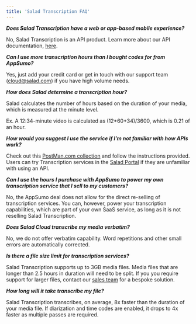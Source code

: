 ```yaml
---
title: 'Salad Transcription FAQ'
---
```


**_Does Salad Transcription have a web or app-based mobile experience?_**

No, Salad Transcription is an API product. Learn more about our API documentation,
[here](http://localhost:3000/inference-endpoints/transcription/transcriptionquickstart).

**_Can I use more transcription hours than I bought codes for from AppSumo?_**

Yes, just add your credit card or get in touch with our support team (cloud@salad.com) if you have high volume needs.

**_How does Salad determine a transcription hour?_**

Salad calculates the number of hours based on the duration of your media, which is measured at the minute level.

Ex. A 12:34-minute video is calculated as (12\*60+34)/3600, which is 0.21 of an hour.

**_How would you suggest I use the service if I’m not familiar with how APIs work?_**

Check out this
[PostMan.com collection](https://www.postman.com/salad-apis/workspace/salad/collection/34559698-f682b990-8c66-4f8f-a8ce-f2cafe8caaac)
and follow the instructions provided. Users can try Transcription services in the
[Salad Portal](https://cloud-support.helpscoutdocs.com/article/425-how-to-try-transcription-services-in-the-salad-portal)
if they are unfamiliar with using an API.

**_Can I use the hours I purchase with AppSumo to power my own transcription service that I sell to my customers?_**

No, the AppSumo deal does not allow for the direct re-selling of transcription services. You can, however, power your
transcription capabilities, which are part of your own SaaS service, as long as it is not reselling Salad Transcription.

**_Does Salad Cloud transcribe my media verbatim?_**

No, we do not offer verbatim capability. Word repetitions and other small errors are automatically corrected.

**_Is there a file size limit for transcription services?_**

Salad Transcription supports up to 3GB media files. Media files that are longer than 2.5 hours in duration will need to
be split. If you you require support for larger files, contact our
[sales team](https://meetings.hubspot.com/derick-thompson1/salad-managed-ai-services?uuid=e79046e3-c087-4332-8ed9-f9f262189cd0)
for a bespoke solution.

**_How long will it take transcribe my file?_**

Salad Transcription transcribes, on average, 8x faster than the duration of your media file. If diarization and time
codes are enabled, it drops to 4x faster as multiple passes are required.
